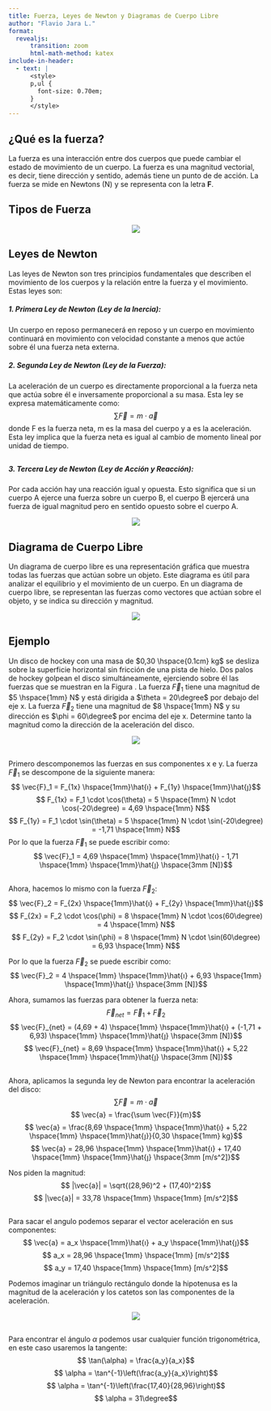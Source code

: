 ```yaml
---
title: Fuerza, Leyes de Newton y Diagramas de Cuerpo Libre
author: "Flavio Jara L."
format:
  revealjs:
      transition: zoom
      html-math-method: katex
include-in-header:
  - text: |
      <style>
      p,ul {
        font-size: 0.70em;
      }
      </style>
---
```


## ¿Qué es la fuerza?
La fuerza es una interacción entre dos cuerpos que puede cambiar el estado de movimiento de un cuerpo.
La fuerza es una magnitud vectorial, es decir, tiene dirección y sentido, además tiene un punto de de acción. La fuerza se mide en Newtons (N) y se representa con la letra **F**.

## Tipos de Fuerza
 
::: {style="text-align:center; width:90%; margin-left: auto; margin-right: auto;"}
![](./1.jpeg)
:::

## Leyes de Newton
Las leyes de Newton son tres principios fundamentales que describen el movimiento de los cuerpos y la relación entre la fuerza y el movimiento. Estas leyes son:

##### 1. **Primera Ley de Newton (Ley de la Inercia)**:
Un cuerpo en reposo permanecerá en reposo y un cuerpo en movimiento continuará en movimiento con velocidad constante a menos que actúe sobre él una fuerza neta externa.

##### 2. **Segunda Ley de Newton (Ley de la Fuerza)**:
La aceleración de un cuerpo es directamente proporcional a la fuerza neta que actúa sobre él e inversamente proporcional a su masa. Esta ley se expresa matemáticamente como:
$$
\sum \vec{F} = m \cdot \vec{a}
	 $$
	 donde F es la fuerza neta, m es la masa del cuerpo y a es la aceleración. Esta ley implica que la fuerza neta es igual al cambio de momento lineal por unidad de tiempo.

##

##### 3. **Tercera Ley de Newton (Ley de Acción y Reacción)**:
Por cada acción hay una reacción igual y opuesta. Esto significa que si un cuerpo A ejerce una fuerza sobre un cuerpo B, el cuerpo B ejercerá una fuerza de igual magnitud pero en sentido opuesto sobre el cuerpo A.


::: {style="text-align:center; width:100%; margin-left: auto; margin-right: auto;"}
![](./2.png)
:::

## Diagrama de Cuerpo Libre
Un diagrama de cuerpo libre es una representación gráfica que muestra todas las fuerzas que actúan sobre un objeto. Este diagrama es útil para analizar el equilibrio y el movimiento de un cuerpo. En un diagrama de cuerpo libre, se representan las fuerzas como vectores que actúan sobre el objeto, y se indica su dirección y magnitud.

::: {style="text-align:center; width:70%; margin-left: auto; margin-right: auto;"}
![](./3.png)
:::

## Ejemplo
Un disco de hockey con una masa de $0,30 \hspace{0.1cm} kg$ se desliza sobre la superficie horizontal sin fricción de una pista de hielo. Dos palos de hockey golpean el disco simultáneamente, ejerciendo sobre él las fuerzas que se muestran en la Figura . La fuerza $\vec{F}_1$ tiene una magnitud de $5 \hspace{1mm} N$ y está dirigida a $\theta = 20\degree$ por debajo del eje x. La fuerza $\vec{F}_2$ tiene una magnitud de $8 \hspace{1mm} N$ y su dirección es $\phi = 60\degree$ por encima del eje x. Determine tanto la magnitud como la dirección de la aceleración del disco.

::: {style="text-align:center; width:30%; margin-left: auto; margin-right: auto;"}
![](./4.png)
:::

##

Primero descomponemos las fuerzas en sus componentes x e y. La fuerza $\vec{F}_1$ se descompone de la siguiente manera:
$$ \vec{F}_1 = F_{1x} \hspace{1mm}\hat{ı} + F_{1y} \hspace{1mm}\hat{ȷ}$$
$$ F_{1x} = F_1 \cdot \cos(\theta) = 5 \hspace{1mm} N \cdot \cos(-20\degree) = 4,69 \hspace{1mm} N$$
$$ F_{1y} = F_1 \cdot \sin(\theta) = 5 \hspace{1mm} N \cdot \sin(-20\degree) = -1,71 \hspace{1mm} N$$
Por lo que la fuerza $\vec{F}_1$ se puede escribir como:
$$ \vec{F}_1 = 4,69 \hspace{1mm}  \hspace{1mm}\hat{ı} - 1,71 \hspace{1mm}  \hspace{1mm}\hat{ȷ} \hspace{3mm [N]}$$

##

Ahora, hacemos lo mismo con la fuerza $\vec{F}_2$:
$$ \vec{F}_2 = F_{2x} \hspace{1mm}\hat{ı} + F_{2y} \hspace{1mm}\hat{ȷ}$$
$$ F_{2x} = F_2 \cdot \cos(\phi) = 8 \hspace{1mm} N \cdot \cos(60\degree) = 4 \hspace{1mm} N$$
$$ F_{2y} = F_2 \cdot \sin(\phi) = 8 \hspace{1mm} N \cdot \sin(60\degree) = 6,93 \hspace{1mm} N$$

Por lo que la fuerza $\vec{F}_2$ se puede escribir como:
$$ \vec{F}_2 = 4 \hspace{1mm}  \hspace{1mm}\hat{ı} + 6,93 \hspace{1mm}  \hspace{1mm}\hat{ȷ} \hspace{3mm [N]}$$

Ahora, sumamos las fuerzas para obtener la fuerza neta:
$$ \vec{F}_{net} = \vec{F}_1 + \vec{F}_2$$
$$ \vec{F}_{net} = (4,69 + 4) \hspace{1mm}  \hspace{1mm}\hat{ı} + (-1,71 + 6,93) \hspace{1mm}  \hspace{1mm}\hat{ȷ} \hspace{3mm [N]}$$
$$ \vec{F}_{net} = 8,69 \hspace{1mm}  \hspace{1mm}\hat{ı} + 5,22 \hspace{1mm}  \hspace{1mm}\hat{ȷ} \hspace{3mm [N]}$$

##

Ahora, aplicamos la segunda ley de Newton para encontrar la aceleración del disco:
$$ \sum \vec{F} = m \cdot \vec{a}$$
$$ \vec{a} = \frac{\sum \vec{F}}{m}$$
$$ \vec{a} = \frac{8,69 \hspace{1mm}  \hspace{1mm}\hat{ı} + 5,22 \hspace{1mm}  \hspace{1mm}\hat{ȷ}}{0,30 \hspace{1mm} kg}$$
$$ \vec{a} = 28,96 \hspace{1mm}  \hspace{1mm}\hat{ı} + 17,40 \hspace{1mm}  \hspace{1mm}\hat{ȷ} \hspace{3mm [m/s^2]}$$

Nos piden la magnitud:
$$ |\vec{a}| = \sqrt{(28,96)^2 + (17,40)^2}$$
$$ |\vec{a}| = 33,78 \hspace{1mm}  \hspace{1mm} [m/s^2]$$

##
Para sacar el angulo podemos separar el vector aceleración en sus componentes:
$$ \vec{a} = a_x \hspace{1mm}\hat{ı} + a_y \hspace{1mm}\hat{ȷ}$$
$$ a_x = 28,96 \hspace{1mm}  \hspace{1mm} [m/s^2]$$
$$ a_y = 17,40 \hspace{1mm}  \hspace{1mm} [m/s^2]$$

Podemos imaginar un triángulo rectángulo donde la hipotenusa es la magnitud de la aceleración y los catetos son las componentes de la aceleración. 

::: {style="text-align:center; width:50%; margin-left: auto; margin-right: auto;"}
![](./5.png)
:::

## 
Para encontrar el ángulo $\alpha$ podemos usar cualquier función trigonométrica, en este caso usaremos la tangente:
$$ \tan(\alpha) = \frac{a_y}{a_x}$$
$$ \alpha = \tan^{-1}\left(\frac{a_y}{a_x}\right)$$
$$ \alpha = \tan^{-1}\left(\frac{17,40}{28,96}\right)$$
$$ \alpha = 31\degree$$
